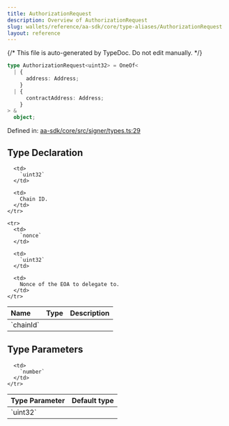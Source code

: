 ```yaml
---
title: AuthorizationRequest
description: Overview of AuthorizationRequest
slug: wallets/reference/aa-sdk/core/type-aliases/AuthorizationRequest
layout: reference
---
```


{/* This file is auto-generated by TypeDoc. Do not edit manually. */}

```ts
type AuthorizationRequest<uint32> = OneOf<
  | {
      address: Address;
    }
  | {
      contractAddress: Address;
    }
> &
  object;
```

Defined in: [aa-sdk/core/src/signer/types.ts:29](https://github.com/alchemyplatform/aa-sdk/blob/ad165355d980f9a16dd388088895bfc851df8656/aa-sdk/core/src/signer/types.ts#L29)

## Type Declaration

<table>
  <thead>
    <tr>
      <th align="left">Name</th>
      <th align="left">Type</th>
      <th align="left">Description</th>
    </tr>
  </thead>

  <tbody>
    <tr>
      <td>
        `chainId`
      </td>

      <td>
        `uint32`
      </td>

      <td>
        Chain ID.
      </td>
    </tr>

    <tr>
      <td>
        `nonce`
      </td>

      <td>
        `uint32`
      </td>

      <td>
        Nonce of the EOA to delegate to.
      </td>
    </tr>

  </tbody>
</table>

## Type Parameters

<table>
  <thead>
    <tr>
      <th align="left">Type Parameter</th>
      <th align="left">Default type</th>
    </tr>
  </thead>

  <tbody>
    <tr>
      <td>
        `uint32`
      </td>

      <td>
        `number`
      </td>
    </tr>

  </tbody>
</table>
